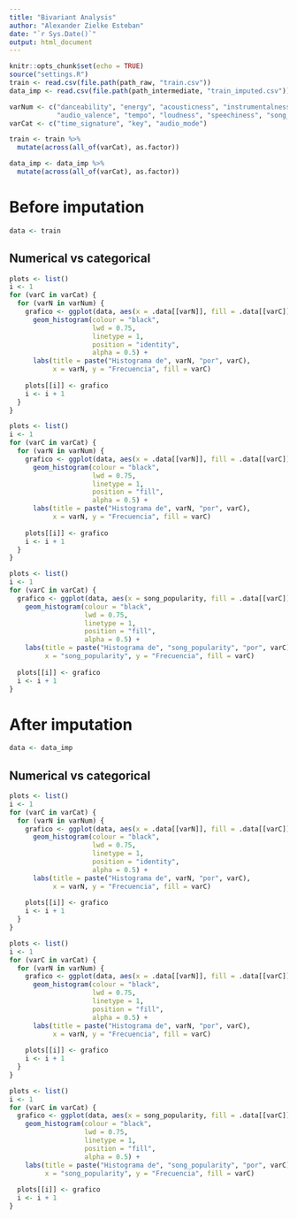 ```yaml
---
title: "Bivariant Analysis"
author: "Alexander Zielke Esteban"
date: "`r Sys.Date()`"
output: html_document
---
```


```r
knitr::opts_chunk$set(echo = TRUE)
source("settings.R")
train <- read.csv(file.path(path_raw, "train.csv"))
data_imp <- read.csv(file.path(path_intermediate, "train_imputed.csv"))
```

```r
varNum <- c("danceability", "energy", "acousticness", "instrumentalness", "liveness",
            "audio_valence", "tempo", "loudness", "speechiness", "song_duration_ms")
varCat <- c("time_signature", "key", "audio_mode")

train <- train %>%
  mutate(across(all_of(varCat), as.factor))

data_imp <- data_imp %>%
  mutate(across(all_of(varCat), as.factor))
```


# Before imputation
```r
data <- train
```

## Numerical vs categorical
```r
plots <- list()
i <- 1
for (varC in varCat) {
  for (varN in varNum) {
    grafico <- ggplot(data, aes(x = .data[[varN]], fill = .data[[varC]])) + 
      geom_histogram(colour = "black",
                     lwd = 0.75,
                     linetype = 1,
                     position = "identity",
                     alpha = 0.5) +
      labs(title = paste("Histograma de", varN, "por", varC),
           x = varN, y = "Frecuencia", fill = varC)
    
    plots[[i]] <- grafico
    i <- i + 1
  }
}
```


```r
plots <- list()
i <- 1
for (varC in varCat) {
  for (varN in varNum) {
    grafico <- ggplot(data, aes(x = .data[[varN]], fill = .data[[varC]])) + 
      geom_histogram(colour = "black",
                     lwd = 0.75,
                     linetype = 1,
                     position = "fill",
                     alpha = 0.5) +
      labs(title = paste("Histograma de", varN, "por", varC),
           x = varN, y = "Frecuencia", fill = varC)
    
    plots[[i]] <- grafico
    i <- i + 1
  }
}
```


```r
plots <- list()
i <- 1
for (varC in varCat) {
  grafico <- ggplot(data, aes(x = song_popularity, fill = .data[[varC]])) + 
    geom_histogram(colour = "black",
                   lwd = 0.75,
                   linetype = 1,
                   position = "fill",
                   alpha = 0.5) +
    labs(title = paste("Histograma de", "song_popularity", "por", varC),
         x = "song_popularity", y = "Frecuencia", fill = varC)
  
  plots[[i]] <- grafico
  i <- i + 1
}
```



# After imputation
```r
data <- data_imp
```


## Numerical vs categorical
```r
plots <- list()
i <- 1
for (varC in varCat) {
  for (varN in varNum) {
    grafico <- ggplot(data, aes(x = .data[[varN]], fill = .data[[varC]])) + 
      geom_histogram(colour = "black",
                     lwd = 0.75,
                     linetype = 1,
                     position = "identity",
                     alpha = 0.5) +
      labs(title = paste("Histograma de", varN, "por", varC),
           x = varN, y = "Frecuencia", fill = varC)
    
    plots[[i]] <- grafico
    i <- i + 1
  }
}
```


```r
plots <- list()
i <- 1
for (varC in varCat) {
  for (varN in varNum) {
    grafico <- ggplot(data, aes(x = .data[[varN]], fill = .data[[varC]])) + 
      geom_histogram(colour = "black",
                     lwd = 0.75,
                     linetype = 1,
                     position = "fill",
                     alpha = 0.5) +
      labs(title = paste("Histograma de", varN, "por", varC),
           x = varN, y = "Frecuencia", fill = varC)
    
    plots[[i]] <- grafico
    i <- i + 1
  }
}
```


```r
plots <- list()
i <- 1
for (varC in varCat) {
  grafico <- ggplot(data, aes(x = song_popularity, fill = .data[[varC]])) + 
    geom_histogram(colour = "black",
                   lwd = 0.75,
                   linetype = 1,
                   position = "fill",
                   alpha = 0.5) +
    labs(title = paste("Histograma de", "song_popularity", "por", varC),
         x = "song_popularity", y = "Frecuencia", fill = varC)
  
  plots[[i]] <- grafico
  i <- i + 1
}
```
